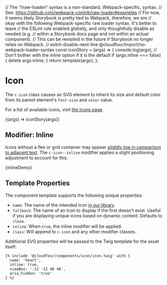 // The '!!raw-loader!' syntax is a non-standard, Webpack-specific, syntax.
// See: https://github.com/webpack-contrib/raw-loader#examples
// For now, it seems likely Storybook is pretty tied to Webpack, therefore, we are
// okay with the following Webpack-specific raw loader syntax. It's better to leave
// the ESLint rule enabled globally, and only thoughtfully disable as needed (e.g.
// within a Storybook docs page and not within an actual component).
// This can be revisited in the future if Storybook no longer relies on Webpack.
// eslint-disable-next-line @cloudfour/import/no-webpack-loader-syntax
const iconStory = (args) => {
  console.log(args);
  // Don't bother with the inline option if it is the default
  if (args.inline === false) {
    delete args.inline;
  }
  return template(args);
};

<Meta title="Components/Icon" />

# Icon

The `c-icon` class causes an SVG element to inherit its size and default color from its parent element's `font-size` and `color` value.

For a list of available icons, visit [the Icons page](/docs/design-icons--page).

<Canvas>
  <Story
    name="Basic"
    argTypes={{
      name: { type: { name: 'string' }, defaultValue: 'heart' },
      fallback: { type: { name: 'string' } },
      inline: { type: { name: 'boolean' }, defaultValue: false },
      class: { type: { name: 'string' } },
    }}
  >
    {(args) => iconStory(args)}
  </Story>
</Canvas>

## Modifier: Inline

Icons without a flex or grid container may appear [slightly low in comparison to adjacent text](https://cloudfour.com/thinks/some-imaginary-css/#align-to-typeface-median). The `c-icon--inline` modifier applies a slight positioning adjustment to account for this.

<Canvas>
  <Story
    name="Inline"
    parameters={{ docs: { source: { code: inlineDemoSource } } }}
  >
    {inlineDemo}
  </Story>
</Canvas>

## Template Properties

The component template supports the following unique properties:

- `name`: The name of the intended icon [in our library](/docs/design-icons--page).
- `fallback`: The name of an icon to display if the first doesn't exist. Useful if you are displaying unique icons based on dynamic content. Defaults to `close`.
- `inline`: When `true`, the inline modifier will be applied.
- `class`: Will append to `c-icon` and any other modifier classes.

Additional SVG properties will be passed to the Twig template for the asset itself:

```twig
{% include '@cloudfour/components/icon/icon.twig' with {
  name: 'heart',
  inline: true,
  viewBox: '-12 -12 48 48',
  aria_hidden: 'true'
} %}
```
